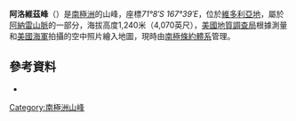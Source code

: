 {{Coord|71|8|S|167|39|E|display=title}}

'''阿洛維茲峰'''（{{lang-en|'''Allowitz Peak'''}}）是[[南極洲|南極洲]]的山峰，座標''71°8′S 167°39′E''，位於[[維多利亞地|維多利亞地]]，屬於[[阿納雷山脈|阿納雷山脈]]的一部分，海拔高度1,240米（4,070英尺），[[美國地質調查局|美國地質調查局]]根據測量和[[美國海軍|美國海軍]]拍攝的空中照片繪入地圖，現時由[[南極條約體系|南極條約體系]]管理。

==參考資料==
* {{usgs-gazetteer|id=311}}

{{Antarctica-geo-stub}}
[[Category:南極洲山峰|Category:南極洲山峰]]